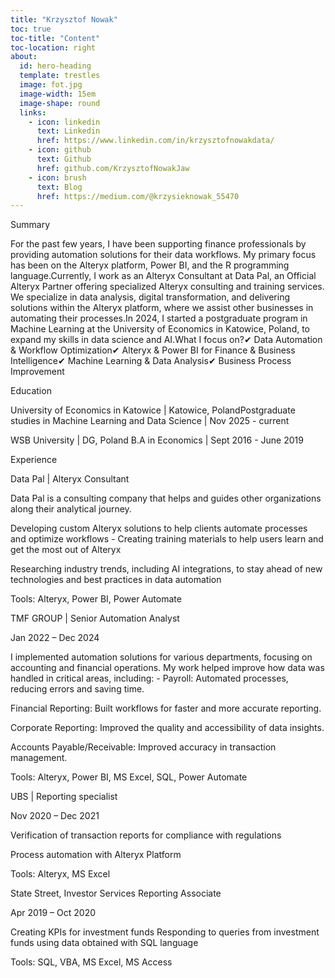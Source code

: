 ```yaml
---
title: "Krzysztof Nowak"
toc: true
toc-title: "Content"
toc-location: right
about:
  id: hero-heading
  template: trestles
  image: fot.jpg
  image-width: 15em
  image-shape: round
  links:
    - icon: linkedin
      text: Linkedin
      href: https://www.linkedin.com/in/krzysztofnowakdata/
    - icon: github
      text: Github
      href: github.com/KrzysztofNowakJaw
    - icon: brush
      text: Blog
      href: https://medium.com/@krzysieknowak_55470
---
```


Summary

For the past few years, I have been supporting finance professionals by providing automation solutions for their data workflows. My primary focus has been on the Alteryx platform, Power BI, and the R programming language.Currently, I work as an Alteryx Consultant at Data Pal, an Official Alteryx Partner offering specialized Alteryx consulting and training services. We specialize in data analysis, digital transformation, and delivering solutions within the Alteryx platform, where we assist other businesses in automating their processes.In 2024, I started a postgraduate program in Machine Learning at the University of Economics in Katowice, Poland, to expand my skills in data science and AI.What I focus on?✔ Data Automation & Workflow Optimization✔ Alteryx & Power BI for Finance & Business Intelligence✔ Machine Learning & Data Analysis✔ Business Process Improvement

Education

University of Economics in Katowice | Katowice, PolandPostgraduate studies in Machine Learning and Data Science | Nov 2025 - current

WSB University | DG, Poland B.A in Economics | Sept 2016 - June 2019

Experience

Data Pal | Alteryx Consultant

Data Pal is a consulting company that helps and guides other organizations along their analytical journey.

Developing custom Alteryx solutions to help clients automate processes and optimize workflows - Creating training materials to help users learn and get the most out of Alteryx

Researching industry trends, including AI integrations, to stay ahead of new technologies and best practices in data automation

Tools: Alteryx, Power BI, Power Automate

TMF GROUP | Senior Automation Analyst

Jan 2022 – Dec 2024

I implemented automation solutions for various departments, focusing on accounting and financial operations. My work helped improve how data was handled in critical areas, including: - Payroll: Automated processes, reducing errors and saving time.

Financial Reporting: Built workflows for faster and more accurate reporting.

Corporate Reporting: Improved the quality and accessibility of data insights.

Accounts Payable/Receivable: Improved accuracy in transaction management.

Tools: Alteryx, Power BI, MS Excel, SQL, Power Automate

UBS | Reporting specialist

Nov 2020 – Dec 2021

Verification of transaction reports for compliance with regulations

Process automation with Alteryx Platform

Tools: Alteryx, MS Excel

State Street, Investor Services Reporting Associate

Apr 2019 – Oct 2020

Creating KPIs for investment funds Responding to queries from investment funds using data obtained with SQL language

Tools: SQL, VBA, MS Excel, MS Access